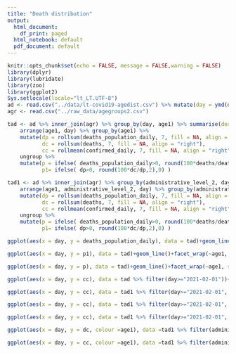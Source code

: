 ```yaml
---
title: "Death distribution"
output:
  html_document:
    df_print: paged
  html_notebook: default
  pdf_document: default
---
```

```r
knitr::opts_chunk$set(echo = FALSE, message = FALSE,warning = FALSE)
library(dplyr)
library(lubridate)
library(zoo)
library(ggplot2)
Sys.setlocale(locale="lt_LT.UTF-8")
ad <- read.csv("../data/lt-covid19-agedist.csv") %>% mutate(day = ymd(day))
agr <- read.csv("../raw_data/agegroups2.csv")
```

```r
tad <- ad %>% inner_join(agr) %>% group_by(day, age1) %>% summarise(deaths_population_daily = sum(deaths_population_daily), deaths = sum(deaths_3_daily), confirmed_daily =sum(confirmed_daily)) %>% ungroup %>% 
    arrange(age1, day) %>% group_by(age1) %>% 
    mutate(dp = rollsum(deaths_population_daily, 7, fill = NA, align = "right"),
           dc = rollsum(deaths, 7, fill = NA, align = "right"),
           cc = rollmean(confirmed_daily, 7, fill = NA, align = "right")) %>% 
    ungroup %>%     
    mutate(p = ifelse( deaths_population_daily>0, round(100*deaths/deaths_population_daily,2),0),
           p1= ifelse( dp>0, round(100*dc/dp,2),0) )

tad1 <- ad %>% inner_join(agr) %>% group_by(administrative_level_2, day, age1) %>% summarise(deaths_population_daily = sum(deaths_population_daily), deaths = sum(deaths_3_daily), confirmed_daily =sum(confirmed_daily)) %>% ungroup %>% 
    arrange(age1, administrative_level_2, day) %>% group_by(administrative_level_2, age1) %>% 
    mutate(dp = rollsum(deaths_population_daily, 7, fill = NA, align = "right"),
           dc = rollsum(deaths, 7, fill = NA, align = "right"),
           cc = rollmean(confirmed_daily, 7, fill = NA, align = "right")) %>% 
    ungroup %>%     
    mutate(p = ifelse( deaths_population_daily>0, round(100*deaths/deaths_population_daily,2),0),
           p1= ifelse( dp>0, round(100*dc/dp,2),0) )

```

```r
ggplot(aes(x = day, y = deaths_population_daily), data = tad)+geom_line()+geom_line(aes(y=deaths), colour ="red")+facet_wrap(~age1, scales = "free_y")+theme_bw() + labs(x = "Data", y = "Mirtys", title = "Visos mirtys Lietuvoje ir mirtys nuo covid-19 pagal amžiaus grupes")
```

```r
ggplot(aes(x = day, y = p1), data = tad)+geom_line()+facet_wrap(~age1, scales = "free_y")+theme_bw() + labs(x = "Data", y = "Procentai", title = "Covid-19 mirčių procentas Lietuvoje tarp visų mirčių pagal amžiaus grupes (7 dienų vidurkis)")
```


```r
ggplot(aes(x = day, y = p), data = tad)+geom_line()+facet_wrap(~age1, scales = "free_y")+theme_bw() + labs(x = "Data", y = "Procentai", title = "Covid-19 mirčių procentas Lietuvoje tarp visų mirčių pagal amžiaus grupes")
```


```r
ggplot(aes(x = day, y = cc), data = tad %>% filter(day>="2021-02-01"))+geom_line()+facet_wrap(~age1, scales = "free_y")+theme_bw() + labs(x = "Data", y = "Atvejai, 7 dienų vidurkis", title = "Covid-19 atvejai pagal amžiaus grupes Lietuvoje")

```

```r
ggplot(aes(x = day, y = cc), data = tad1 %>% filter(day>="2021-02-01", age1 == "0-9"))+geom_line()+facet_wrap(~administrative_level_2, scales = "free_y")+theme_bw() + labs(x = "Data", y = "Atvejai, 7 dienų vidurkis", title = "Covid-19 atvejai apskrityse, amžiaus grupė 0-9")

```

```r
ggplot(aes(x = day, y = cc), data = tad1 %>% filter(day>="2021-02-01", age1 == "10-19"))+geom_line()+facet_wrap(~administrative_level_2, scales = "free_y")+theme_bw() + labs(x = "Data", y = "Atvejai, 7 dienų vidurkis", title = "Covid-19 atvejai apskrityse 10-19")
```


```r
ggplot(aes(x = day, y = cc), data = tad1 %>% filter(day>="2021-02-01", administrative_level_2 == "Vilniaus apskr."))+geom_line()+facet_wrap(~age1, scales = "free_y")+theme_bw() + labs(x = "Data", y = "Atvejai, 7 dienų vidurkis", title = "Covid-19 atvejai Vilniaus apskrityje pagal amžiaus grupes")
```

```r
ggplot(aes(x = day, y = dc, colour =age1), data =tad1 %>% filter(administrative_level_2!="Unknown", age1 %in% c("60-69","70-79","80+"), day>="2021-02-01") %>% mutate(dc = dc/7))+geom_line()+facet_wrap(~administrative_level_2, scales = "free_y") + theme_bw() + scale_colour_manual(name = "Amžius", values =  RColorBrewer::brewer.pal(3, "Set1"))+labs(x = "Diena", y = "7 dienų mirčių vidurkis", title = "Mirčių savaitinis vidurkis Lietuvoje")
```

```r
ggplot(aes(x = day, y = cc, colour =age1), data =tad1 %>% filter(administrative_level_2!="Unknown", age1 %in% c("60-69","70-79","80+"), day>="2021-02-01") %>% mutate(dc = dc/7))+geom_line()+facet_wrap(~administrative_level_2, scales = "free_y") + theme_bw() + scale_colour_manual(name = "Amžius", values =  RColorBrewer::brewer.pal(3, "Set1")) + labs(x = "Diena", y = "7 dienų atvejų vidurkis", title = "Atvejų savaitinis vidurkis Lietuvoje")
```